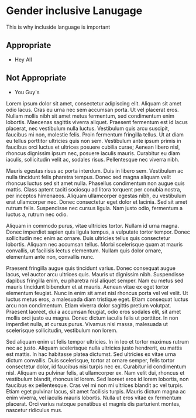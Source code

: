 # Gender inclusive Lanugage
This is why incluside language is important

## Appropriate
 - Hey All

## Not Appropriate
 - You Guy's

Lorem ipsum dolor sit amet, consectetur adipiscing elit. Aliquam sit amet odio lacus. Cras eu urna nec sem accumsan porta. Ut vel placerat eros. Nullam mollis nibh sit amet metus fermentum, sed condimentum enim lobortis. Maecenas sagittis viverra aliquet. Praesent fermentum est id lacus placerat, nec vestibulum nulla luctus. Vestibulum quis arcu suscipit, faucibus mi non, molestie felis. Proin fermentum fringilla tellus. Ut at diam eu tellus porttitor ultricies quis non sem. Vestibulum ante ipsum primis in faucibus orci luctus et ultrices posuere cubilia curae; Aenean libero nisl, rhoncus dignissim ipsum nec, posuere iaculis mauris. Curabitur eu diam iaculis, sollicitudin velit ac, sodales risus. Pellentesque nec viverra nibh.

Mauris egestas risus ac porta interdum. Duis in libero sem. Vestibulum ac nulla tincidunt felis pharetra tempus. Donec sed magna aliquam velit rhoncus luctus sed sit amet nulla. Phasellus condimentum non augue quis mattis. Class aptent taciti sociosqu ad litora torquent per conubia nostra, per inceptos himenaeos. Aliquam ullamcorper egestas nibh, eu vestibulum erat ullamcorper nec. Donec consectetur eget dolor et lacinia. Sed sit amet rutrum felis. Suspendisse nec cursus ligula. Nam justo odio, fermentum a luctus a, rutrum nec odio.

Aliquam in commodo purus, vitae ultricies tortor. Nullam id urna magna. Donec imperdiet sapien quis ligula tempus, a vulputate tortor tempor. Donec sollicitudin nec enim ac ornare. Duis ultricies tellus quis consectetur lobortis. Aliquam nec accumsan tellus. Morbi scelerisque quam at mauris convallis, ut facilisis lectus elementum. Nullam quis dolor ornare, elementum ante non, convallis nunc.

Praesent fringilla augue quis tincidunt varius. Donec consequat augue lacus, vel auctor arcu ultrices quis. Mauris ut dignissim nibh. Suspendisse dapibus fringilla enim, eu pharetra nisl aliquet semper. Nam eu metus sed mauris tincidunt bibendum et at mauris. Aenean vitae ex eget tortor elementum feugiat. Nunc in enim sit amet nisl rhoncus porta vel vel velit. Ut luctus metus eros, a malesuada diam tristique eget. Etiam consequat luctus arcu non condimentum. Etiam viverra dolor sagittis pretium volutpat. Praesent laoreet, dui a accumsan feugiat, odio eros sodales elit, sit amet mollis orci justo eu magna. Donec dictum iaculis felis ut porttitor. In non imperdiet nulla, at cursus purus. Vivamus nisi massa, malesuada ut scelerisque sollicitudin, vestibulum non lorem.

Sed aliquam enim ut felis tempor ultricies. In in leo et tortor maximus rutrum nec ac justo. Aliquam scelerisque nulla ultricies justo hendrerit, eu mattis est mattis. In hac habitasse platea dictumst. Sed ultricies ex vitae urna dictum convallis. Duis scelerisque, tortor at ornare semper, felis tortor consectetur dolor, id faucibus nisi turpis nec ex. Curabitur id condimentum nisl. Aliquam eu pulvinar felis, at ullamcorper ex. Nam velit dui, rhoncus et vestibulum blandit, rhoncus id lorem. Sed laoreet eros id lorem lobortis, non faucibus ex pellentesque. Cras vel mi non mi ultrices blandit ac vel turpis. Etiam eget pulvinar lacus, sit amet facilisis turpis. Mauris dictum magna ac enim viverra, vel iaculis mauris lobortis. Nulla ut eros vitae ex fermentum placerat. Orci varius natoque penatibus et magnis dis parturient montes, nascetur ridiculus mus.